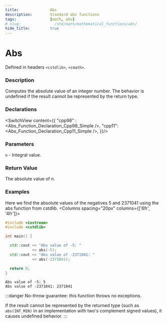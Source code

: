 ```yaml
---
title:              Abs
description:        Standard abs functions
tags:               [math, abs]
# slug:               /std/math/mathematical_functions/abs/
hide_title:         true
---
```

 

<!----------------- Codes ---------------------->

# Abs

Defined in headers `<cstdlib>`, `<cmath>`.

### Description

Computes the absolute value of an integer number. The behavior is undefined if the result cannot be represented by the return type.

### Declarations 
<SwitchView content={{
    "cpp98" : <Abs_Function_Declaration_Cpp98_Simple />,
    "cpp11": <Abs_Function_Declaration_Cpp11_Simple />,
}}/>

### Parameters
`n` - Integral value.

### Return Value
The absolute value of n.

### Examples

Here we find the absolute values of the negatives 5 and 2371041 using the abs function from cstdlib.
<Columns spacing="20px" columns={['6fr', '4fr']}>
<div>

```cpp
#include <iostream>
#include <cstdlib>

int main() {

  std::cout << "Abs value of -5: " 
            << abs(-5);
  std::cout << "Abs value of -2371041: " 
            << abs(-2371041);

  return 0;
}
```

</div>
<div>

```plaintext title="Result"
Abs value of -5: 5
Abs value of -2371041: 2371041
```

</div>
</Columns>

:::danger
No-throw guarantee: this function throws no exceptions.

If the result cannot be represented by the returned type (such as <code>abs(INT_MIN)</code> in an implementation with two's complement signed values), it causes undefined behavior.
:::